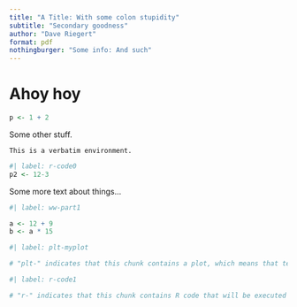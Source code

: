 ```yaml
---
title: "A Title: With some colon stupidity"
subtitle: "Secondary goodness"
author: "Dave Riegert"
format: pdf
nothingburger: "Some info: And such"
---
```


# Ahoy hoy

```r
p <- 1 + 2
```

Some other stuff.


```
This is a verbatim environment.
```

```r
#| label: r-code0
p2 <- 12-3
```

Some more text about things... 

```r
#| label: ww-part1

a <- 12 + 9
b <- a * 15
```

```r
#| label: plt-myplot

# "plt-" indicates that this chunk contains a plot, which means that temporary files and such must be made
```

```r
#| label: r-code1

# "r-" indicates that this chunk contains R code that will be executed
```
